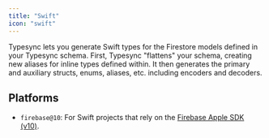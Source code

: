 ```yaml
---
title: "Swift"
icon: "swift"
---
```


Typesync lets you generate Swift types for the Firestore models defined in your Typesync schema. First, Typesync "flattens" your schema, creating new aliases for inline types defined within. It then generates the primary and auxiliary structs, enums, aliases, etc. including encoders and decoders.

## Platforms

- `firebase@10`: For Swift projects that rely on the [Firebase Apple SDK (v10)](https://github.com/firebase/firebase-ios-sdk).